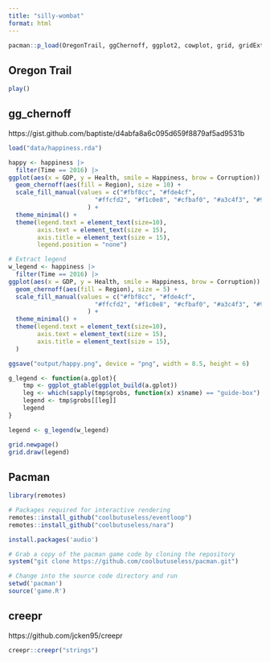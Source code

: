 ```yaml
---
title: "silly-wombat"
format: html
---
```


```r
pacman::p_load(OregonTrail, ggChernoff, ggplot2, cowplot, grid, gridExtra, creepr)
```

## Oregon Trail

```r
play()
```


## gg_chernoff

https://gist.github.com/baptiste/d4abfa8a6c095d659f8879af5ad9531b

```r
load("data/happiness.rda")

happy <- happiness |> 
  filter(Time == 2016) |> 
ggplot(aes(x = GDP, y = Health, smile = Happiness, brow = Corruption)) + 
  geom_chernoff(aes(fill = Region), size = 10) +
  scale_fill_manual(values = c("#fbf8cc", "#fde4cf",
                        "#ffcfd2", "#f1c0e8", "#cfbaf0", "#a3c4f3", "#90dbf4", "#8eecf5", "#98f5e1", "#b9fbc0")
                      ) +
  theme_minimal() + 
  theme(legend.text = element_text(size=10),
        axis.text = element_text(size = 15),
        axis.title = element_text(size = 15),
        legend.position = "none") 

# Extract legend
w_legend <- happiness |> 
  filter(Time == 2016) |> 
ggplot(aes(x = GDP, y = Health, smile = Happiness, brow = Corruption)) + 
  geom_chernoff(aes(fill = Region), size = 5) +
  scale_fill_manual(values = c("#fbf8cc", "#fde4cf",
                        "#ffcfd2", "#f1c0e8", "#cfbaf0", "#a3c4f3", "#90dbf4", "#8eecf5", "#98f5e1", "#b9fbc0")
                      ) +
  theme_minimal() + 
  theme(legend.text = element_text(size=10),
        axis.text = element_text(size = 15),
        axis.title = element_text(size = 15),
  )

ggsave("output/happy.png", device = "png", width = 8.5, height = 6) 

g_legend <- function(a.gplot){ 
    tmp <- ggplot_gtable(ggplot_build(a.gplot)) 
    leg <- which(sapply(tmp$grobs, function(x) x$name) == "guide-box") 
    legend <- tmp$grobs[[leg]] 
    legend
} 

legend <- g_legend(w_legend) 

grid.newpage()
grid.draw(legend) 
```

## Pacman

```r
library(remotes)

# Packages required for interactive rendering
remotes::install_github("coolbutuseless/eventloop")
remotes::install_github("coolbutuseless/nara")

install.packages('audio')

# Grab a copy of the pacman game code by cloning the repository
system("git clone https://github.com/coolbutuseless/pacman.git")

# Change into the source code directory and run
setwd('pacman')
source('game.R')
```

## creepr
https://github.com/jcken95/creepr

```r
creepr::creepr("strings")
```


